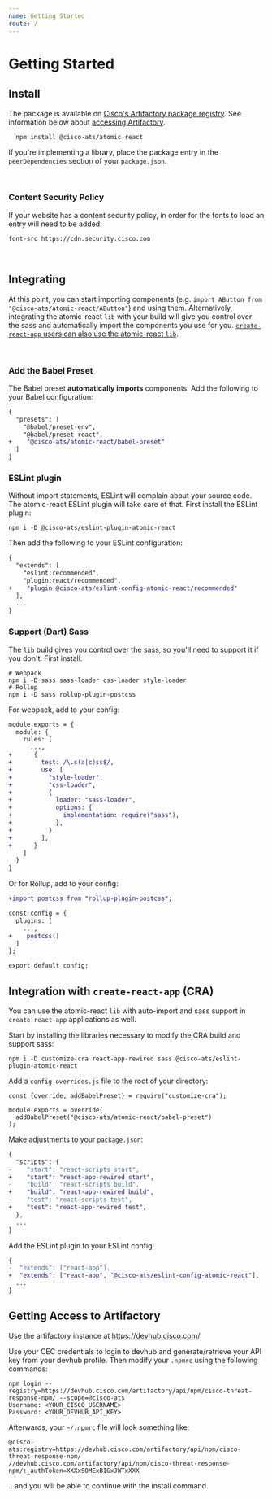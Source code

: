 ```yaml
---
name: Getting Started
route: /
---
```


# Getting Started

## Install

The package is available on [Cisco's Artifactory package registry](https://devhub.cisco.com/artifactory/webapp/#/home). See information below about [accessing Artifactory](#getting-access-to-artifactory).

```
  npm install @cisco-ats/atomic-react
```

If you're implementing a library, place the package entry in the `peerDependencies` section of your `package.json`.

<br />

### Content Security Policy

If your website has a content security policy, in order for the fonts to load an entry will need to be added:

`font-src https://cdn.security.cisco.com`

<br />

## Integrating

At this point, you can start importing components (e.g. `import AButton from "@cisco-ats/atomic-react/AButton"`) and using them.
Alternatively, integrating the atomic-react `lib` with your build will give you control over the sass and automatically import the components you use for you. [`create-react-app` users can also use the atomic-react `lib`](#integration-with-create-react-app-cra).

<br />

### Add the Babel Preset

The Babel preset **automatically imports** components. Add the following to your Babel configuration:

```diff
{
  "presets": [
    "@babel/preset-env",
    "@babel/preset-react",
+    "@cisco-ats/atomic-react/babel-preset"
  ]
}
```

### ESLint plugin

Without import statements, ESLint will complain about your source code. The atomic-react ESLint plugin will take care of that. First install the ESLint plugin:

```
npm i -D @cisco-ats/eslint-plugin-atomic-react
```

Then add the following to your ESLint configuration:

```diff
{
  "extends": [
    "eslint:recommended",
    "plugin:react/recommended",
+    "plugin:@cisco-ats/eslint-config-atomic-react/recommended"
  ],
  ...
}
```

### Support (Dart) Sass

The `lib` build gives you control over the sass, so you'll need to support it if you don't. First install:

```
# Webpack
npm i -D sass sass-loader css-loader style-loader
# Rollup
npm i -D sass rollup-plugin-postcss
```

For webpack, add to your config:

```diff
module.exports = {
  module: {
    rules: [
      ...,
+      {
+        test: /\.s(a|c)ss$/,
+        use: [
+          "style-loader",
+          "css-loader",
+          {
+            loader: "sass-loader",
+            options: {
+              implementation: require("sass"),
+            },
+          },
+        ],
+      }
    ]
  }
}
```

Or for Rollup, add to your config:

```diff
+import postcss from "rollup-plugin-postcss";

const config = {
  plugins: [
    ...,
+    postcss()
  ]
};

export default config;
```

## Integration with `create-react-app` (CRA)

You can use the atomic-react `lib` with auto-import and sass support in `create-react-app` applications as well.

Start by installing the libraries necessary to modify the CRA build and support sass:

```
npm i -D customize-cra react-app-rewired sass @cisco-ats/eslint-plugin-atomic-react
```

Add a `config-overrides.js` file to the root of your directory:

```
const {override, addBabelPreset} = require("customize-cra");

module.exports = override(
  addBabelPreset("@cisco-ats/atomic-react/babel-preset")
);
```

Make adjustments to your `package.json`:

```diff
{
  "scripts": {
-    "start": "react-scripts start",
+    "start": "react-app-rewired start",
-    "build": "react-scripts build",
+    "build": "react-app-rewired build",
-    "test": "react-scripts test",
+    "test": "react-app-rewired test",
  },
  ...
}
```

Add the ESLint plugin to your ESLint config:

```diff
{
-  "extends": ["react-app"],
+  "extends": ["react-app", "@cisco-ats/eslint-config-atomic-react"],
  ...
}
```

## Getting Access to Artifactory

Use the artifactory instance at https://devhub.cisco.com/

Use your CEC credentials to login to devhub and generate/retrieve your API key from your devhub profile. Then modify your `.npmrc` using the following commands:

```
npm login --registry=https://devhub.cisco.com/artifactory/api/npm/cisco-threat-response-npm/ --scope=@cisco-ats
Username: <YOUR_CISCO_USERNAME>
Password: <YOUR_DEVHUB_API_KEY>
```

Afterwards, your `~/.npmrc` file will look something like:

```
@cisco-ats:registry=https://devhub.cisco.com/artifactory/api/npm/cisco-threat-response-npm/
//devhub.cisco.com/artifactory/api/npm/cisco-threat-response-npm/:_authToken=XXXxSOMExBIGxJWTxXXX
```

...and you will be able to continue with the install command.
